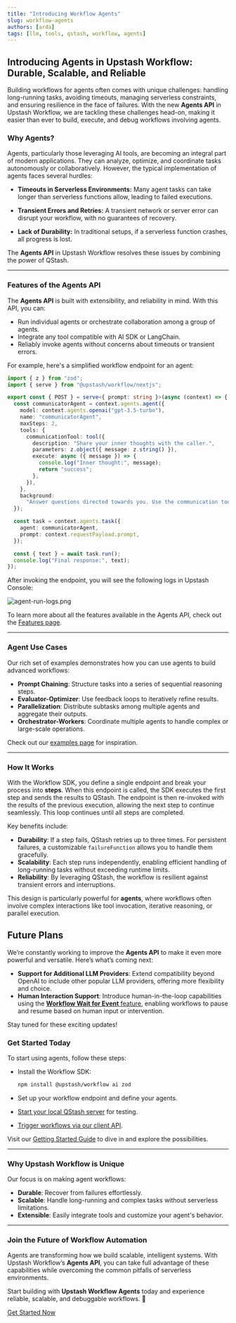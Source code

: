 ```yaml
---
title: "Introducing Workflow Agents"
slug: workflow-agents
authors: [arda]
tags: [llm, tools, qstash, workflow, agents]
---
```


## **Introducing Agents in Upstash Workflow: Durable, Scalable, and Reliable**

Building workflows for agents often comes with unique challenges: handling long-running tasks, avoiding timeouts, managing serverless constraints, and ensuring resilience in the face of failures. With the new **Agents API** in Upstash Workflow, we are tackling these challenges head-on, making it easier than ever to build, execute, and debug workflows involving agents.

### **Why Agents?**

Agents, particularly those leveraging AI tools, are becoming an integral part of modern applications. They can analyze, optimize, and coordinate tasks autonomously or collaboratively. However, the typical implementation of agents faces several hurdles:

- **Timeouts in Serverless Environments:** Many agent tasks can take longer than serverless functions allow, leading to failed executions.

- **Transient Errors and Retries:** A transient network or server error can disrupt your workflow, with no guarantees of recovery.

- **Lack of Durability:** In traditional setups, if a serverless function crashes, all progress is lost.

The **Agents API** in Upstash Workflow resolves these issues by combining the power of QStash.

---

### **Features of the Agents API**

The **Agents API** is built with extensibility, and reliability in mind. With this API, you can:

- Run individual agents or orchestrate collaboration among a group of agents.  
- Integrate any tool compatible with AI SDK or LangChain.  
- Reliably invoke agents without concerns about timeouts or transient errors.  

For example, here's a simplified workflow endpoint for an agent:  

```typescript
import { z } from "zod";
import { serve } from "@upstash/workflow/nextjs";

export const { POST } = serve<{ prompt: string }>(async (context) => {
  const communicatorAgent = context.agents.agent({
    model: context.agents.openai("gpt-3.5-turbo"),
    name: "communicatorAgent",
    maxSteps: 2,
    tools: {
      communicationTool: tool({
        description: "Share your inner thoughts with the caller.",
        parameters: z.object({ message: z.string() }),
        execute: async ({ message }) => {
          console.log("Inner thought:", message);
          return "success";
        },
      }),
    },
    background:
      "Answer questions directed towards you. Use the communication tool at least once before responding.",
  });

  const task = context.agents.task({
    agent: communicatorAgent,
    prompt: context.requestPayload.prompt,
  });

  const { text } = await task.run();
  console.log("Final response:", text);
});
```

After invoking the endpoint, you will see the following logs in Upstash Console:

![agent-run-logs.png](/blog/workflow/agent-run-logs.png)

To learn more about all the features available in the Agents API, check out the [Features page](https://upstash.com/docs/workflow/agents/features).

---

### **Agent Use Cases**

Our rich set of examples demonstrates how you can use agents to build advanced workflows:  

- **Prompt Chaining**: Structure tasks into a series of sequential reasoning steps.  
- **Evaluator-Optimizer**: Use feedback loops to iteratively refine results.  
- **Parallelization**: Distribute subtasks among multiple agents and aggregate their outputs.  
- **Orchestrator-Workers**: Coordinate multiple agents to handle complex or large-scale operations.

Check out our [examples page](https://upstash.com/docs/workflow/agents/examples) for inspiration.

---

### **How It Works**

With the Workflow SDK, you define a single endpoint and break your process into **steps**. When this endpoint is called, the SDK executes the first step and sends the results to QStash. The endpoint is then re-invoked with the results of the previous execution, allowing the next step to continue seamlessly. This loop continues until all steps are completed.

Key benefits include:  
- **Durability**: If a step fails, QStash retries up to three times. For persistent failures, a customizable `failureFunction` allows you to handle them gracefully.  
- **Scalability**: Each step runs independently, enabling efficient handling of long-running tasks without exceeding runtime limits.  
- **Reliability**: By leveraging QStash, the workflow is resilient against transient errors and interruptions.

This design is particularly powerful for **agents**, where workflows often involve complex interactions like tool invocation, iterative reasoning, or parallel execution.

## Future Plans  

We’re constantly working to improve the **Agents API** to make it even more powerful and versatile. Here’s what’s coming next:  

- **Support for Additional LLM Providers**: Extend compatibility beyond OpenAI to include other popular LLM providers, offering more flexibility and choice.  
- **Human Interaction Support**: Introduce human-in-the-loop capabilities using the [**Workflow Wait for Event** feature](https://upstash.com/docs/workflow/howto/events), enabling workflows to pause and resume based on human input or intervention.  

Stay tuned for these exciting updates!  

### **Get Started Today**

To start using agents, follow these steps:

- Install the Workflow SDK:
   ```bash
   npm install @upstash/workflow ai zod
   ```

- Set up your workflow endpoint and define your agents.  
- [Start your local QStash server](https://upstash.com/docs/workflow/howto/local-development) for testing.  
- [Trigger workflows via our client API](https://upstash.com/docs/workflow/howto/start).  

Visit our [Getting Started Guide](https://upstash.com/docs/workflow/agents/getting-started) to dive in and explore the possibilities.

---

### **Why Upstash Workflow is Unique**

Our focus is on making agent workflows:  
- **Durable**: Recover from failures effortlessly.
- **Scalable**: Handle long-running and complex tasks without serverless limitations.
- **Extensible**: Easily integrate tools and customize your agent's behavior.

---

### **Join the Future of Workflow Automation**

Agents are transforming how we build scalable, intelligent systems. With Upstash Workflow’s **Agents API**, you can take full advantage of these capabilities while overcoming the common pitfalls of serverless environments.

Start building with **Upstash Workflow Agents** today and experience reliable, scalable, and debuggable workflows. 🚀

[Get Started Now](https://upstash.com/docs/workflow/agents/getting-started)
